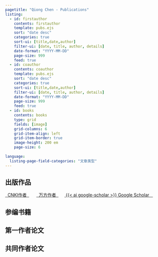 ```yaml
---
pagetitle: "Qiong Chen - Publications"
listing:
  - id: firstauthor
    contents: firstauthor
    template: pubs.ejs
    sort: "date desc"
    categories: true
    sort-ui: [title,date,author]
    filter-ui: [date, title, author, details]
    date-format: "YYYY-MM-DD"
    page-size: 999
    feed: true
  - id: coauthor
    contents: coauthor
    template: pubs.ejs
    sort: "date desc"
    categories: true
    sort-ui: [title,date,author]
    filter-ui: [date, title, author, details]
    date-format: "YYYY-MM-DD"
    page-size: 999
    feed: true
  - id: books
    contents: books
    type: grid
    fields: [image]
    grid-columns: 6
    grid-item-align: left
    grid-item-border: true
    image-height: 200 em
    page-size: 6
    
language:
  listing-page-field-categories: "文章类型"
---
```


## 出版作品
[&nbsp;&nbsp;CNKI作者&nbsp;&nbsp;](https://kns.cnki.net/kcms/detail/knetsearch.aspx?sfield=au&skey=陈琼&code=000033286925&v=L99VyCTXNqM33Iuyy_4c1O5o_4zvwh6EMZ8EGPBPbRz3L2FSij4Nu8tOzs8xmWMq){.badge .badge-large}
 &nbsp;&nbsp;&nbsp;&nbsp; [&nbsp;&nbsp;万方作者&nbsp;&nbsp;](https://fx.wanfangdata.com.cn/scholartrends/detail?scholar_id=a0003863732&scholar_name=陈琼&org_name=河南省肿瘤医院%3B郑州大学附属肿瘤医院){.badge .badge-large}&nbsp;&nbsp;&nbsp;&nbsp;   [&nbsp;{{< ai google-scholar >}}&nbsp;Google Scholar &nbsp;&nbsp;](https://scholar.google.com/citations?user=KKgW5AwAAAAJ&hl=zh-CN){.badge .badge-large}   

## 参编书籍

::: {#books}
:::

## 第一作者论文

::: {#firstauthor}
:::


## 共同作者论文

::: {#coauthor}
:::

